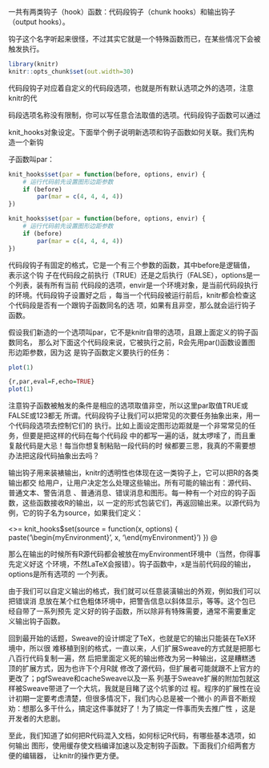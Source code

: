 
一共有两类钩子（hook）函数：代码段钩子（chunk hooks）和输出钩子（output hooks）。

钩子这个名字听起来很怪，不过其实它就是一个特殊函数而已，在某些情况下会被触发执行。
```r
library(knitr)
knitr::opts_chunk$set(out.width=30)
```

代码段钩子对应着自定义的代码段选项，也就是所有默认选项之外的选项，注意knitr的代

码段选项名称没有限制，你可以写任意合法取值的选项。代码段钩子函数可以通过

knit_hooks对象设定。下面举个例子说明新选项和钩子函数如何关联。我们先构造一个新钩

子函数叫par：
```r
knit_hooks$set(par = function(before, options, envir) {
    # 运行代码前先设置图形边距参数
    if (before) 
        par(mar = c(4, 4, 4, 4))
})
```

```r
knit_hooks$set(par = function(before, options, envir) {
    # 运行代码前先设置图形边距参数
    if (before) 
        par(mar = c(4, 4, 4, 4))
})
```

代码段钩子有固定的格式，它是一个有三个参数的函数，其中before是逻辑值，表示这个钩
子在代码段之前执行（TRUE）还是之后执行（FALSE），options是一个列表，装有所有当前
代码段的选项，envir是一个环境对象，是当前代码段执行的环境。代码段钩子设置好之后
，每当一个代码段被运行前后，knitr都会检查这个代码段是否有一个跟钩子函数同名的选
项，如果有且非空，那么就会运行钩子函数。

假设我们新造的一个选项叫par，它不是knitr自带的选项，且跟上面定义的钩子函数同名，
那么对下面这个代码段来说，它被执行之前，R会先用par()函数设置图形边距参数，因为这
是钩子函数定义要执行的任务：

```r
plot(1)
```


```r
{r,par,eval=F,echo=TRUE}
plot(1)
```

注意钩子函数被触发的条件是相应的选项取值非空，所以这里par取值TRUE或FALSE或123都无
所谓。代码段钩子让我们可以把常见的次要任务抽象出来，用一个代码段选项去控制它们的
执行。比如上面设定图形边距就是一个非常常见的任务，但要是把这样的代码在每个代码段
中的都写一遍的话，就太啰嗦了，而且重复敲代码是大忌！每当你想复制粘贴一段代码的时
候都要三思，我真的不需要想办法把这段代码抽象出去吗？

输出钩子用来装裱输出，knitr的透明性也体现在这一类钩子上，它可以把R的各类输出都交
给用户，让用户决定怎么处理这些输出。所有可能的输出有：源代码、普通文本、警告消息
、普通消息、错误消息和图形。每一种有一个对应的钩子函数，这些函数接收R的输出，以
一定的形式包装它们，再返回输出来。以源代码为例，它的钩子名为source，如果我们定义：


<<source-hook>>=
knit_hooks$set(source = function(x, options) {
  paste('\\begin{myEnvironment}', x, '\\end{myEnvironment}')
})
@

那么在输出的时候所有R源代码都会被放在myEnvironment环境中（当然，你得事先定义好这
个环境，不然LaTeX会报错）。钩子函数中，x是当前代码段的输出，options是所有选项的
一个列表。

由于我们可以自定义输出的格式，我们就可以任意装潢输出的外观，例如我们可以把错误消
息放在某个红色粗体环境中，把警告信息以斜体显示，等等。这个包已经自带了一系列预先
定义好的钩子函数，所以除非有特殊需要，通常不需要重定义输出钩子函数。

回到最开始的话题，Sweave的设计绑定了TeX，也就是它的输出只能装在TeX环境中，所以很
难移植到别的格式，一直以来，人们扩展Sweave的方式就是把那七八百行代码复制一遍，然
后把里面定义死的输出修改为另一种输出，这是糟糕透顶的扩展方式，因为也许下个月R就
修改了源代码，但扩展者可能就跟不上官方的更改了；pgfSweave和cacheSweave以及一系
列基于Sweave扩展的附加包就这样被Sweave带进了一个大坑，我就是目睹了这个坑爹的过
程。程序的扩展性在设计初期一定要考虑清楚，但很多情况下，我们内心总是被一个微小
的声音不断规劝：想那么多干什么，搞定这件事就好了！为了搞定一件事而失去推广性
，这是开发者的大悲剧。

至此，我们知道了如何把R代码混入文档，如何标记R代码，有哪些基本选项，如何输出
图形，使用缓存使文档编译加速以及定制钩子函数。下面我们介绍两套方便的编辑器，
让knitr的操作更方便。